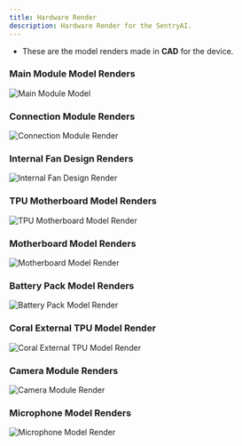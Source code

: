 ```yaml
---
title: Hardware Render
description: Hardware Render for the SentryAI.
---
```

<Callout>

- These are the model renders made in **CAD** for the device.

</Callout>

### Main Module Model Renders

![Main Module Model](/modelrender/main-module-model.png)

### Connection Module Renders

![Connection Module Render](/modelrender/connection-module-render.png)

### Internal Fan Design Renders

![Internal Fan Design Render](/modelrender/internal-fan-design-render.png)

### TPU Motherboard Model Renders

![TPU Motherboard Model Render](/modelrender/tpu-motherboard-model-render.png)

### Motherboard Model Renders

![Motherboard Model Render](/modelrender/motherboard-model-render.png)

### Battery Pack Model Renders

![Battery Pack Model Render](/modelrender/battery-pack-model-render.png)

### Coral External TPU Model Render

![Coral External TPU Model Render](/modelrender/coral-external-tpu-model-render.png)

### Camera Module Renders

![Camera Module Render](/modelrender/camera-module-render.png)

### Microphone Model Renders

![Microphone Model Render](/modelrender/microphone-model-render.png)
